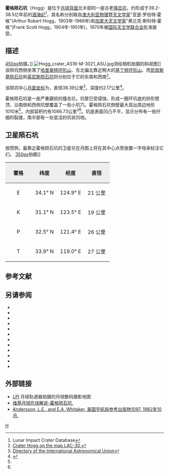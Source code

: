 {{lunar crater data|
 image=Hogg crater 5163 med.jpg|240px|
 caption=[[月球轨道器5号|月球轨道器5号]]拍摄的西向斜视图|
 latitude=33.51|
 N_or_S=N|
 longitude=121.96|
 E_or_W=E|
 diameter=38.39公里|
 depth=2.17公里|
 colong=239|
 eponym= 亚瑟·罗·霍格<br />弗兰克·斯·霍格}}

'''霍格陨石坑'''（Hogg）是位于[[月球背面|月球背面]]北半部的一座古老[[撞击坑|撞击坑]]，约形成于39.2-38.5亿年前的[[酒海纪|酒海纪]]<ref name=LICD>Lunar Impact Crater Database</ref>，其名称分别取自[[澳大利亚|澳大利亚]][[物理学家|物理]]暨[[天文学家|天文学家]]"亚瑟·罗伯特·霍格"(Arthur Robert Hogg，1903年-1966年)和[[加拿大|加拿大]][[天文学家|天文学家]]"弗兰克·斯科特·霍格"(Frank Scott Hogg，1904年-1951年)，1970年被[[国际天文学联合会|国际天文学联合会]]批准接受。

==描述==
[[image:HoggCraterLOC.jpg|450px]]拍摄。]]
[[Image:Hogg_crater_AS16-M-3021_ASU.jpg|thumb]]测绘相机拍摄的斜视图]]  
该陨坑西侧坐落了[[哈里奥特环形山|哈里奥特环形山]]、东北偏北靠近稍大的[[基丁努环形山|基丁努环形山]]、而[[凯宾斯基陨石坑|凯宾斯基陨石坑]]和[[英尼斯陨石坑|英尼斯陨石坑]]则分别位于它的东南和西南<ref>[http://planetarynames.wr.usgs.gov/images/Lunar/lac_30_lo.pdf Crater Hogg on the map LAC-30.]</ref>。

该陨坑中心[[月面坐标|月面坐标]]为{{Coord|33.51|N|121.96|E|globe:Moon|nogoogle=1|noosm=1}}，直径38.39公里<ref name="IAU">[http://planetarynames.wr.usgs.gov/Feature/2533 Directory of the International Astronomical Union]</ref>，深度约2.17公里<ref>{{Cite web |url=http://fisherka.csolutionshosting.net/astronote/plan/craterdepth/html/CraterDepthFeatureNameWestfall.html |title=John E. Westfall's Atlas of the Lunar Terminator, Cambridge Univ. Press (2000) |accessdate=2017-01-21 |archive-date=2014-12-18 |archive-url=https://archive.today/20141218234310/http://fisherka.csolutionshosting.net/astronote/plan/craterdepth/html/CraterDepthFeatureNameWestfall.html |dead-url=no }}</ref>。

霍格陨石坑是一座严重磨损的撞击坑，坑壁已受侵蚀，形成一圈环坑底的拱形壁顶，沿南侧和西侧坑壁覆盖了一些小坑穴。霍格陨石坑侧壁最大高出周边地形1010米<ref name="LICD"/>，内部容积约有1086.73公里<sup>3</sup><ref name="LICD"/>。坑底表面凹凸不平，显示分布有一些纤细的裂缝，南半部有一处低洼的坑状凹地。{{clear}}
==卫星陨石坑==
按惯例，最靠近霍格陨石坑的卫星坑在月图上将在其中心点旁放置一字母来标注它们。
[[image:HoggCraterSAT.jpg|350px]]拍摄]]
{| class="wikitable"
!width="25%" style="background:#eeeeee;" |霍格 
!width="25%" style="background:#eeeeee;" |纬度
!width="25%" style="background:#eeeeee;" |经度
!width="25%" style="background:#eeeeee;" |直径
|-
|align="center"|E
|align="center"|34.1° N
|align="center"|124.9° E
|align="center"|21 公里
|-
|align="center"|K
|align="center"|31.1° N
|align="center"|123.5° E
|align="center"|19 公里
|-
|align="center"|P
|align="center"|32.5° N
|align="center"|121.4° E
|align="center"|26 公里
|-
|align="center"|T
|align="center"|33.9° N
|align="center"|119.0° E
|align="center"|27 公里
|}{{clear}}
==参考文献==
{{Reflist}}

==另请参阅==
{{refbegin}}
* {{cite book
  | last1 = Andersson
  | first1 = L. E.
  | last2 = Whitaker
  | first2 = E. A.
  | authorlink2 = Ewen Whitaker
  | date = 1982
  | title = [[NASA|NASA]] Catalogue of Lunar Nomenclature
  | publisher = NASA RP-1097
  | ref = harv
  }}
* {{cite web
  | last = Blue
  | first = Jennifer
  | date = July 25, 2007
  | title = Gazetteer of Planetary Nomenclature
  | publisher = [[United_States_Geological_Survey|USGS]]
  | url = http://planetarynames.wr.usgs.gov/
  | accessdate = 2007-08-05
  | ref = harv
  | archive-date = 2019-12-05
  | archive-url = https://web.archive.org/web/20191205162958/https://planetarynames.wr.usgs.gov/
  | dead-url = no
  }}
* {{cite book
  | last1 = Bussey
  | first1 = B.
  | authorlink1 = Ben Bussey
  | last2 = Spudis
  | first2 = P.
  | authorlink2 = Paul Spudis
  | date = 2004
  | title = The Clementine Atlas of the Moon
  | publisher = Cambridge University Press
  | location = New York
  | isbn = 978-0-521-81528-4
  | ref = harv
  }}
* {{cite book
  | last1 = Cocks
  | first1 = Elijah E.
  | last2 = Cocks
  | first2 = Josiah C.
  | date = 1995
  | title = Who's Who on the Moon: A Biographical Dictionary of Lunar Nomenclature
  | url = https://archive.org/details/isbn_9780936389271
  | publisher = Tudor Publishers
  | isbn = 978-0-936389-27-1
  | ref = harv
  }}
* {{cite web
  | last = McDowell
  | first = Jonathan
  | date = July 15, 2007
  | url = http://host.planet4589.org/astro/lunar/
  | title = Lunar Nomenclature
  | publisher = Jonathan's Space Report
  | accessdate = 2007-10-24
  | ref = harv
  | archive-date = 2019-06-21
  | archive-url = https://web.archive.org/web/20190621012337/http://host.planet4589.org/astro/lunar/
  | dead-url = no
  }}
* {{cite journal| last1 = Menzel| first1 = D. H.| last2 = Minnaert| first2 = M.| last3 = Levin| first3 = B.| last4 = Dollfus| first4 = A.| last5 = Bell| first5 = B.| title = Report on Lunar Nomenclature by the Working Group of Commission 17 of the IAU| doi = 10.1007/BF00171763| journal = Space Science Reviews| volume = 12| issue = 2| pages = 136–186| date = 1971| bibcode = 1971SSRv...12..136M| ref = harv}}
* {{cite book
  | first = Patrick
  | last = Moore
  | authorlink = Patrick Moore
  | date = 2001
  | title = On the Moon
  | url = https://archive.org/details/patrickmooreonmo00patr
  | publisher = Sterling Publishing Co.
  | isbn = 978-0-304-35469-6
  | ref = harv
  }}
* {{cite book
  | first = Fred W.
  | last = Price
  | date = 1988
  | title = The Moon Observer's Handbook
  | publisher = Cambridge University Press
  | isbn = 978-0-521-33500-3
  | ref = harv
  }}
* {{cite book
  | last = Rükl
  | first = Antonín
  | authorlink = Antonín Rükl
  | date = 1990
  | title = Atlas of the Moon
  | publisher = Kalmbach Books
  | isbn = 978-0-913135-17-4
  | ref = harv
  }}
* {{cite book
  | last = Webb
  | first = Rev. T. W.
  | authorlink = Thomas William Webb
  | date = 1962
  | title = Celestial Objects for Common Telescopes
  | url = https://archive.org/details/celestialobjects00webb
  | edition = 6th revised
  | publisher = Dover
  | isbn = 978-0-486-20917-3
  | ref = harv
  }}
* {{cite book
  | first = Ewen A.
  | last = Whitaker
  | authorlink = Ewen Whitaker
  | date = 1999
  | title = Mapping and Naming the Moon
  | publisher = Cambridge University Press
  | isbn = 978-0-521-62248-6
  | ref = harv
  }}
* {{cite book
  | first = Peter T.
  | last = Wlasuk
  | date = 2000
  | title = Observing the Moon
  | publisher = Springer
  | isbn = 978-1-85233-193-1
  | ref = harv
 }}
{{refend}}

==外部链接==
*[http://www.lpi.usra.edu/resources/lunar_orbiter/bin/srch_nam.shtml?Hogg%7C0 LPI] 月球轨道器拍摄的月球数码摄影地图
*[http://the-moon.wikispaces.com/Hogg 维基月球在线解说-霍格陨石坑.]
*[http://planet4589.org/astro/lunar/RP-1097.pdf Andersson, L.E., and E.A. Whitaker, 美国宇航局参考出版物1097, 1982年10月.] {{Wayback|url=http://planet4589.org/astro/lunar/RP-1097.pdf |date=20141006125838 }}

[[Category:月球环形山|H]]